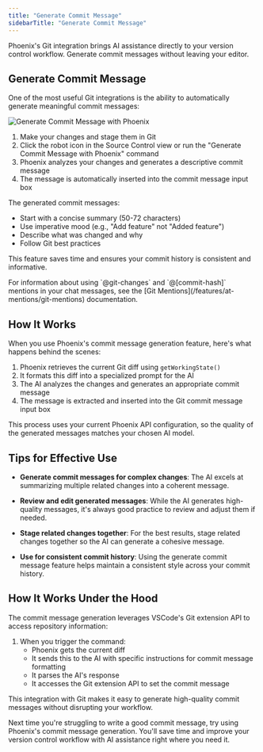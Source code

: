 ```yaml
---
title: "Generate Commit Message"
sidebarTitle: "Generate Commit Message"
---
```


Phoenix's Git integration brings AI assistance directly to your version control workflow. Generate commit messages without leaving your editor.

## Generate Commit Message

One of the most useful Git integrations is the ability to automatically generate meaningful commit messages:

<Frame>
	<img
		src="https://storage.googleapis.com/phoenix_public_images/docs/assets/generate-commit-message-with-phoenix.png"
		alt="Generate Commit Message with Phoenix"
	/>
</Frame>

1. Make your changes and stage them in Git
2. Click the robot icon in the Source Control view or run the "Generate Commit Message with Phoenix" command
3. Phoenix analyzes your changes and generates a descriptive commit message
4. The message is automatically inserted into the commit message input box

The generated commit messages:

-   Start with a concise summary (50-72 characters)
-   Use imperative mood (e.g., "Add feature" not "Added feature")
-   Describe what was changed and why
-   Follow Git best practices

This feature saves time and ensures your commit history is consistent and informative.

<Tip>
	For information about using `@git-changes` and `@[commit-hash]` mentions in your chat messages, see the [Git
	Mentions](/features/at-mentions/git-mentions) documentation.
</Tip>

## How It Works

When you use Phoenix's commit message generation feature, here's what happens behind the scenes:

1. Phoenix retrieves the current Git diff using `getWorkingState()`
2. It formats this diff into a specialized prompt for the AI
3. The AI analyzes the changes and generates an appropriate commit message
4. The message is extracted and inserted into the Git commit message input box

This process uses your current Phoenix API configuration, so the quality of the generated messages matches your chosen AI model.

## Tips for Effective Use

-   **Generate commit messages for complex changes**: The AI excels at summarizing multiple related changes into a coherent message.

-   **Review and edit generated messages**: While the AI generates high-quality messages, it's always good practice to review and adjust them if needed.

-   **Stage related changes together**: For the best results, stage related changes together so the AI can generate a cohesive message.

-   **Use for consistent commit history**: Using the generate commit message feature helps maintain a consistent style across your commit history.

## How It Works Under the Hood

The commit message generation leverages VSCode's Git extension API to access repository information:

1. When you trigger the command:
    - Phoenix gets the current diff
    - It sends this to the AI with specific instructions for commit message formatting
    - It parses the AI's response
    - It accesses the Git extension API to set the commit message

This integration with Git makes it easy to generate high-quality commit messages without disrupting your workflow.

Next time you're struggling to write a good commit message, try using Phoenix's commit message generation. You'll save time and improve your version control workflow with AI assistance right where you need it.

